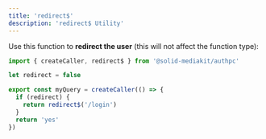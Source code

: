 ```yaml
---
title: 'redirect$'
description: 'redirect$ Utility'
---
```


Use this function to **redirect the user** (this will not affect the function type):

```ts
import { createCaller, redirect$ } from '@solid-mediakit/authpc'

let redirect = false

export const myQuery = createCaller(() => {
  if (redirect) {
    return redirect$('/login')
  }
  return 'yes'
})
```
